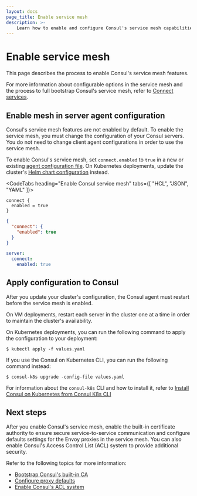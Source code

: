 ```yaml
---
layout: docs
page_title: Enable service mesh
description: >-
    Learn how to enable and configure Consul's service mesh capabilities in agent configurations.
---
```


# Enable service mesh

This page describes the process to enable Consul's service mesh features.

For more information about configurable options in the service mesh and the process to full bootstrap Consul's service mesh, refer to [Connect services](/consul/docs/connect).

## Enable mesh in server agent configuration

Consul's service mesh features are not enabled by default. To enable the service mesh, you must change the configuration of your Consul servers. You do not need to change client agent configurations in order to use the service mesh.

To enable Consul's service mesh, set `connect.enabled` to `true` in a new or existing [agent configuration file](/consul/docs/agent/config/config-files). On Kubernetes deployments, update the cluster's [Helm chart configuration](/consul/docs/k8s/helm) instead.

<CodeTabs heading="Enable Consul service mesh" tabs={[ "HCL", "JSON", "YAML" ]}>

```hcl
connect {
  enabled = true
}
```

```json
{
  "connect": {
    "enabled": true
  }
}
```

```yaml
server:
  connect:
    enabled: true
```

</CodeTabs>

## Apply configuration to Consul

After you update your cluster's configuration, the Consul agent must restart before the service mesh is enabled.

On VM deployments, restart each server in the cluster one at a time in order to maintain the cluster's availability.

On Kubernetes deployments, you can run the following command to apply the configuration to your deployment: 

```shell-session
$ kubectl apply -f values.yaml
```

If you use the Consul on Kubernetes CLI, you can run the following command instead:

```shell-session
$ consul-k8s upgrade -config-file values.yaml
```

For information about the `consul-k8s` CLI and how to install it, refer to [Install Consul on Kubernetes from Consul K8s CLI](/consul/docs/k8s/installation/install-cli)

## Next steps

After you enable Consul's service mesh, enable the built-in certificate authority to ensure secure service-to-service communication and configure defaults settings for the Envoy proxies in the service mesh. You can also enable Consul's Access Control List (ACL) system to provide additional security.

Refer to the following topics for more information:

- [Bootstrap Consul's built-in CA](/consul/docs/secure-mesh/certificate/bootstrap)
- [Configure proxy defaults](/consul/docs/connect/proxy)
- [Enable Consul's ACL system](/consul/docs/secure/acl)